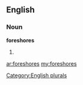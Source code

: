 ==English==

===Noun===
'''foreshores'''

# {{plural of|[[foreshore]]}}

[[Category:English plurals]]

[[ar:foreshores]]
[[my:foreshores]]